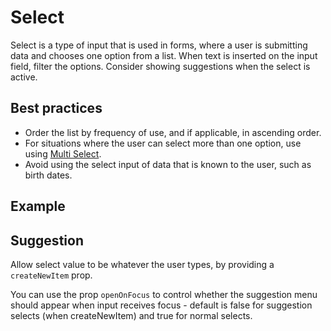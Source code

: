 
# Select

Select is a type of input that is used in forms, where a user is submitting data and chooses one option from a list. When text is inserted on the input field, filter the options. Consider showing suggestions when the select is active.

## Best practices

- Order the list by frequency of use, and if applicable, in ascending order.
- For situations where the user can select more than one option, use using [Multi Select](/components/multi-select).
- Avoid using the select input of data that is known to the user, such as birth dates.

## Example

<Demo src='pages/components/select/Select' />

## Suggestion

Allow select value to be whatever the user types, by providing a `createNewItem` prop.

You can use the prop `openOnFocus` to control whether the suggestion menu should appear when input receives focus - default is false for suggestion selects (when createNewItem) and true for normal selects.

<Demo src='pages/components/select/Suggestion' />

